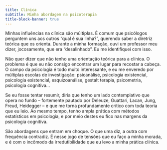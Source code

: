```yaml
---
title: Clínica
subtitle: Minha abordagem na psicoterapia
title-block-banner: true
---
```


Minhas influências na clínica são múltiplas. É comum que psicólogos perguntem uns aos outros "qual é sua linha?", querendo saber a diretriz teórica que os orienta. Durante a minha formação, ouvi um professor meu dizer, jocosamente, que era "desalinhado". Eu me identifiquei com isso.

Não quer dizer que não tenho uma orientação teórica para a clínica. O problema é que eu não consigo encontrar um lugar para recostar a cabeça. O campo da psicologia é todo muito interessante, e eu me enveredo por múltiplas escolas de investigação: psicanálise, psicologia existencial, psicologia existencial, esquizoanálise, gestalt terapia, psicometria, psicologia cognitiva...

Se eu fosse tentar resumir, diria que tenho um lado contemplativo que opera no fundo -- fortemente pautado por Deleuze, Guattari, Lacan, Jung, Freud, Heidegger -- e que me torna profundamente crítico com toda teoria que eu leio. Ao mesmo tempo, tenho ampla prática com métodos estatísticos em psicologia, e por meio destes eu fico nas margens da psicologia cognitiva. 

São abordagens que entram em choque. O que uma diz, a outra com frequência contradiz. É nesse jogo de tensões que eu faço a minha morada, e é com o incômodo da irredutibilidade que eu levo a minha prática clínica.